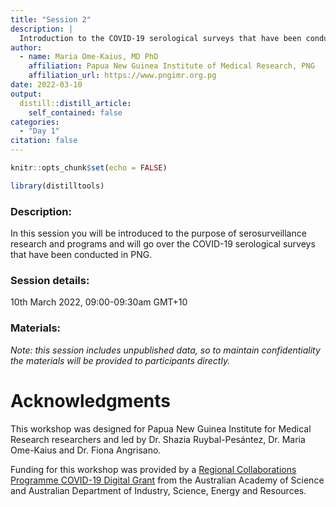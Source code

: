 ```yaml
---
title: "Session 2"
description: |
  Introduction to the COVID-19 serological surveys that have been conducted in PNG
author: 
  - name: Maria Ome-Kaius, MD PhD
    affiliation: Papua New Guinea Institute of Medical Research, PNG
    affiliation_url: https://www.pngimr.org.pg
date: 2022-03-10
output:
  distill::distill_article:
    self_contained: false
categories:
  - "Day 1"
citation: false
---
```


```r
knitr::opts_chunk$set(echo = FALSE)
```

```r
library(distilltools)
```
### Description:
In this session you will be introduced to the purpose of serosurveillance research and programs and will go over the COVID-19 serological surveys that have been conducted in PNG.

### <i class="fas fa-calendar-alt"></i> Session details:
10th March 2022, 09:00-09:30am GMT+10

### <i class="fas fa-book-open"></i> Materials:

*Note: this session includes unpublished data, so to maintain confidentiality the materials will be provided to participants directly.*

# Acknowledgments {.appendix}

This workshop was designed for Papua New Guinea Institute for Medical Research researchers and led by Dr. Shazia Ruybal-Pesántez, Dr. Maria Ome-Kaius and Dr. Fiona Angrisano. 

Funding for this workshop was provided by a [Regional Collaborations Programme COVID-19 Digital Grant](https://www.science.org.au/news-and-events/news-and-media-releases/regional-research-set-get-digital-boost) from the Australian Academy of Science and Australian Department of Industry, Science, Energy and Resources. 
